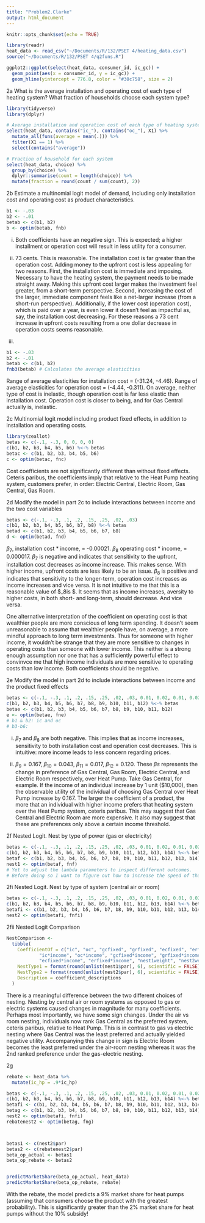 ```yaml
---
title: "Problem2.Clarke"
output: html_document
---
```


```r
knitr::opts_chunk$set(echo = TRUE)
```


```r
library(readr)
heat_data <- read_csv("~/Documents/R/132/PSET 4/heating_data.csv")
source("~/Documents/R/132/PSET 4/q2funs.R")

ggplot2::ggplot(select(heat_data, consumer_id, ic_gc)) +
  geom_point(aes(x = consumer_id, y = ic_gc)) +
  geom_hline(yintercept = 776.8, color = "#30c758", size = 2)
```

2a
What is the average installation and operating cost of each type of heating system?
What fraction of households choose each system type?
```r
library(tidyverse)
library(dplyr)

# Average installation and operation cost of each type of heating system
select(heat_data, contains("ic_"), contains("oc_"), X1) %>% 
  mutate_all(funs(average = mean(.))) %>%
  filter(X1 == 1) %>% 
  select(contains("average"))

# Fraction of household for each system
select(heat_data, choice) %>%
  group_by(choice) %>% 
  dplyr::summarise(count = length(choice)) %>% 
  mutate(fraction = round(count / sum(count), 2))
```

2b
Estimate a multinomial logit model of demand, including only installation cost and operating cost as product characteristics.
```r
b1 <- -.03
b2 <- -.01
betab <- c(b1, b2)
b <- optim(betab, fnb)
```
i.
Both coefficients have an negative sign. This is expected; a higher installment or operation cost will result in less
utility for a consumer.

ii.
73 cents. This is reasonable.
The installation cost is far greater than the operation cost. Adding money to the upfront cost is less appealing for two reasons. First, the installation cost is immediate and imposing. Necessary to have the heating system, the payment needs to be made straight away. Making this upfront cost larger makes the investment feel greater, from a short-term perspective. Second, increasing the cost of the larger, immediate component feels like a net-larger increase (from a short-run perspective). Additionally, if the lower cost (operation cost), which is paid over a year, is even lower it doesn't feel as impactful as, say, the installation cost decreasing.
For these reasons a 73 cent increase in upfront costs resulting from a one dollar decrease in operation costs seems reasonable.

iii.
```r
b1 <- -.03
b2 <- -.01
betab <- c(b1, b2)
fnb3(betab) # Calculates the average elasticities
```
Range of average elasticities for installation cost = (-31.24, -4.46).
Range of average elasticities for operation cost = (-4.44, -0.311).
On average, neither type of cost is inelastic, though operation cost is far less elastic than installation cost. Operation cost is closer to being, and for Gas Central actually is, inelastic.

2c
Multinomial logit model including product fixed effects, in addition to installation and operating costs.
```r
library(zeallot)
betas <- c(-.1, -.3, 0, 0, 0, 0)
c(b1, b2, b3, b4, b5, b6) %<-% betas
betac <- c(b1, b2, b3, b4, b5, b6)
c <- optim(betac, fnc)
```
Cost coefficients are not significantly different than without fixed effects. Ceteris paribus, the coefficients imply that relative to the Heat Pump heating system, customers prefer, in order: Electric Central, Electric Room, Gas Central, Gas Room.


2d
Modify the model in part 2c to include interactions between income and the two cost variables
```r
betas <- c(-.1, -.3, .1, .2, .15, .25, .02, .03)
c(b1, b2, b3, b4, b5, b6, b7, b8) %<-% betas
betad <- c(b1, b2, b3, b4, b5, b6, b7, b8)
d <- optim(betad, fnd)
```
$\beta_7$, installation cost * income, = -0.00021. $\beta_8$ operating cost * income, = 0.000017. $\beta_7$ is negative and indicates that sensitivity to the upfront, installation cost decreases as income increase. This makes sense. With higher income, upfront costs are less likely to be an issue. $\beta_8$ is positive and indicates that sensitivity to the longer-term, operation cost increases as income increases and vice versa. It is not intuitive to me that this is a reasonable value of $\beta_8is $. It seems that as income increases, aversity to higher costs, in both short- and long-term, should decrease. And vice versa.

One alternative interpretation of the coefficient on operating cost is that wealthier people are more conscious of long term spending. It doesn't seem unreasonable to assume that wealthier people have, on average, a more mindful approach to long term investments. Thus for someone with higher income, it wouldn't be strange that they are more sensitive to changes in operating costs than someone with lower income. This neither is a strong enough assumption nor one that has a sufficiently powerful effect to convinvce me that high income individuals are more sensitive to operating costs than low income. Both coefficients should be negative.


2e
Modify the model in part 2d to include interactions between income and the product fixed effects
```r
betas <- c(-.1, -.3, .1, .2, .15, .25, .02, .03, 0.01, 0.02, 0.01, 0.02)
c(b1, b2, b3, b4, b5, b6, b7, b8, b9, b10, b11, b12) %<-% betas
betae <- c(b1, b2, b3, b4, b5, b6, b7, b8, b9, b10, b11, b12)
e <- optim(betae, fne)
# b1 & b2: ic and oc
# b3-b6:
```
i. $\beta_7$ and $\beta_8$ are both negative. This implies that as income increases, sensitivity to both installation cost and operation cost decreases. This is intuitive: more income leads to less concern regarding prices.

ii. $\beta_9 = 0.167, \ \beta_{10} = 0.043, \ \beta_{11} = 0.017, \ \beta_{12} = 0.120$. These $\beta s$ represents the change in preference of Gas Central, Gas Room, Electric Central, and Electric Room respectively, over Heat Pump. Take Gas Central, for example. If the income of an individual increase by 1 unit ($10,000), then the observable utility of the individual of choosing Gas Central over Heat Pump increase by 0.167. The larger the coefficient of a product, the more that an individual with higher income prefers that heating system over the Heat Pump system, ceteris paribus. This may suggest that Gas Central and Electric Room are more expensive. It also may suggest that these are preferences only above a certain income threshold.

2f
Nested Logit. Nest by type of power (gas or electricity)
```r
betas <- c(-.1, -.3, .1, .2, .15, .25, .02, .03, 0.01, 0.02, 0.01, 0.02, 0.5, 0.8)
c(b1, b2, b3, b4, b5, b6, b7, b8, b9, b10, b11, b12, b13, b14) %<-% betas
betaf <- c(b1, b2, b3, b4, b5, b6, b7, b8, b9, b10, b11, b12, b13, b14)
nest1 <- optim(betaf, fnf)
# Yet to adjust the lambda parameters to inspect different outcomes.
# Before doing so I want to figure out how to increase the speed of that code
```

2fi
Nested Logit. Nest by type of system (central air or room)
```r
betas <- c(-.1, -.3, .1, .2, .15, .25, .02, .03, 0.01, 0.02, 0.01, 0.02, 0.5, 0.8)
c(b1, b2, b3, b4, b5, b6, b7, b8, b9, b10, b11, b12, b13, b14) %<-% betas
betafi <- c(b1, b2, b3, b4, b5, b6, b7, b8, b9, b10, b11, b12, b13, b14)
nest2 <- optim(betafi, fnfi)
```

2fii
Nested Logit Comparison
```r
NestComparison <-
  tibble(
    CoefficientOf = c("ic", "oc", "gcfixed", "grfixed", "ecfixed", "erfixed", 
            "ic*income", "oc*income", "gcfixed*income", "grfixed*income", 
            "ecfixed*income", "erfixed*income", "nest1weight", "nest2weight"),
    NestType1 = format(round(unlist(nest1$par), 6), scientific = FALSE),
    NestType2 = format(round(unlist(nest2$par), 6), scientific = FALSE),
    Description = coefficient_descriptions
  )
```
There is a meaningful difference between the two different choices of nesting. Nesting by central air or room systems as opposed to gas or electric systems caused changes in magnitude for many coefficients. Perhaps most importantly, we have some sign changes. Under the air vs room nesting, individuals now rank Gas Central as the preferred system, ceteris paribus, relative to Heat Pump. This is in contrast to gas vs electric nesting where Gas Central was the least preferred and actually yielded negative utility. Accompanying this change in sign is Electric Room becomes the least preferred under the air-room nesting whereas it was the 2nd ranked preference under the gas-electric nesting.

2g
```r
rebate <- heat_data %>% 
  mutate(ic_hp = .9*ic_hp)

betas <- c(-.1, -.3, .1, .2, .15, .25, .02, .03, 0.01, 0.02, 0.01, 0.02, 0.5, 0.8)
c(b1, b2, b3, b4, b5, b6, b7, b8, b9, b10, b11, b12, b13, b14) %<-% betas
betafi <- c(b1, b2, b3, b4, b5, b6, b7, b8, b9, b10, b11, b12, b13, b14)
betag <- c(b1, b2, b3, b4, b5, b6, b7, b8, b9, b10, b11, b12, b13, b14)
nest2 <- optim(betafi, fnfi)
rebatenest2 <- optim(betag, fng)



betas1 <- c(nest2$par)
betas2 <- c(rebatenest2$par)
beta_op_actual <- betas1
beta_op_rebate <- betas2


predictMarketShare(beta_op_actual, heat_data)
predictMarketShare(beta_op_rebate, rebate)
```
With the rebate, the model predicts a 9% market share for heat pumps (assuming that consumers choose the product with the greatest probability). This is significantly greater than the 2% market share for heat pumps without the 10% subsidy!
